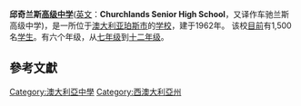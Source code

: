 {{多個問題|
{{來源|time=2014-12-09}}
{{擴充|time=2014-12-09}}
{{孤立|time=2014-12-09}}
{{rough translation}}
}}
'''邱奇兰斯[[高级中学|高级中学]]'''([[英文|英文]]：'''Churchlands Senior High School'''，又译作车驰兰斯高级中学)，是一所位于[[澳大利亚|澳大利亚]][[珀斯市|珀斯市]]的[[学校|学校]]，建于1962年。
该校[[目前|目前]]有1,500名[[学生|学生]]。有六个年级，从[[七年级|七年级]]到[[十二年级|十二年级]]。

==參考文獻==
{{Reflist}}

[[Category:澳大利亞中學|Category:澳大利亞中學]]
[[Category:西澳大利亞州|Category:西澳大利亞州]]